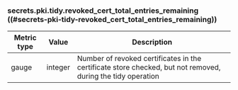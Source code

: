 ### secrets.pki.tidy.revoked_cert_total_entries_remaining ((#secrets-pki-tidy-revoked_cert_total_entries_remaining))

Metric type | Value   | Description
----------- | ------- | -----------
gauge       | integer | Number of revoked certificates in the certificate store checked, but not removed, during the tidy operation